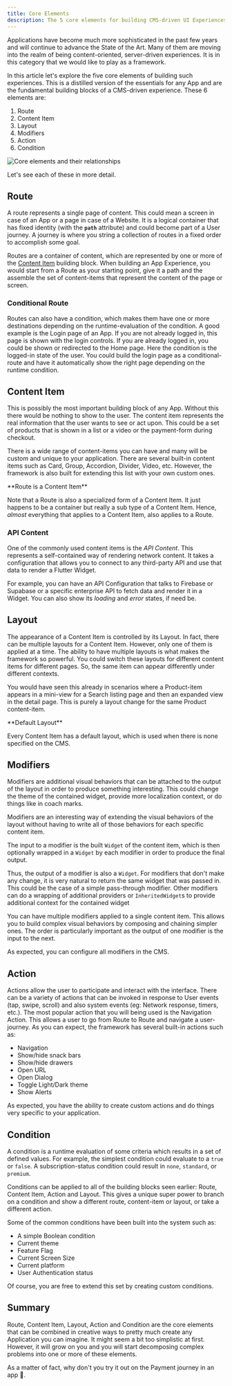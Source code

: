 ```yaml
---
title: Core Elements
description: The 5 core elements for building CMS-driven UI Experiences
---
```



Applications have become much more sophisticated in the past few years and will
continue to advance the State of the Art. Many of them are moving into the realm
of being content-oriented, server-driven experiences. It is in this category
that we would like to play as a framework.

In this article let's explore the five core elements of building such
experiences. This is a distilled version of the essentials for any App and are
the fundamental building blocks of a CMS-driven experience. These 6 elements
are:

1. Route
2. Content Item
3. Layout
4. Modifiers <Badge text="New" />
5. Action
6. Condition

![Core elements and their relationships](images/core-elements.png)

Let's see each of these in more detail.

## Route

A route represents a single page of content. This could mean a screen in case of
an App or a page in case of a Website. It is a logical container that has fixed
identity (with the **`path`** attribute) and could become part of a User
journey. A journey is where you string a collection of routes in a fixed order
to accomplish some goal.

Routes are a container of content, which are represented by one or more of the
[Content Item](#content-item) building block. When building an App Experience,
you would start from a Route as your starting point, give it a path and the
assemble the set of content-items that represent the content of the page or
screen.

### Conditional Route

Routes can also have a condition, which makes them have one or more destinations
depending on the runtime-evaluation of the condition. A good example is the
Login page of an App. If you are not already logged in, this page is shown with
the login controls. If you are already logged in, you could be shown or
redirected to the Home page. Here the condition is the logged-in state of the
user. You could build the login page as a conditional-route and have it
automatically show the right page depending on the runtime condition.

## Content Item

This is possibly the most important building block of any App. Without this
there would be nothing to show to the user. The content item represents the real
information that the user wants to see or act upon. This could be a set of
products that is shown in a list or a video or the payment-form during checkout.

There is a wide range of content-items you can have and many will be custom and
unique to your application. There are several built-in content items such as
Card, Group, Accordion, Divider, Video, etc. However, the framework is also
built for extending this list with your own custom ones.

<Aside>
 **Route is a Content Item**

Note that a Route is also a specialized form of a Content Item. It just happens
to be a container but really a sub type of a Content Item. Hence, _almost_
everything that applies to a Content Item, also applies to a Route.

</Aside>

### API Content

One of the commonly used content items is the _API Content_. This represents a
self-contained way of rendering network content. It takes a configuration that
allows you to connect to any third-party API and use that data to render a
Flutter Widget.

For example, you can have an API Configuration that talks to Firebase or
Supabase or a specific enterprise API to fetch data and render it in a Widget.
You can also show its _loading_ and _error_ states, if need be.

## Layout

The appearance of a Content Item is controlled by its Layout. In fact, there can
be multiple layouts for a Content Item. However, only one of them is applied at
a time. The ability to have multiple layouts is what makes the framework so
powerful. You could switch these layouts for different content items for
different pages. So, the same item can appear differently under different
contexts.

You would have seen this already in scenarios where a Product-item appears in a
mini-view for a Search listing page and then an expanded view in the detail
page. This is purely a layout change for the same Product content-item.

<Aside>
 **Default Layout**

Every Content Item has a default layout, which is used when there is none
specified on the CMS.

</Aside>

## Modifiers <sup><Badge text="New" /></sup>

Modifiers are additional visual behaviors that can be attached to the output of
the layout in order to produce something interesting. This could change the
theme of the contained widget, provide more localization context, or do things
like in coach marks.

Modifiers are an interesting way of extending the visual behaviors of the layout
without having to write all of those behaviors for each specific content item.

The input to a modifier is the built `Widget` of the content item, which is then
optionally wrapped in a `Widget` by each modifier in order to produce the final
output.

Thus, the output of a modifier is also a `Widget`. For modifiers that don't make
any change, it is very natural to return the same widget that was passed in.
This could be the case of a simple pass-through modifier. Other modifiers can do
a wrapping of additional providers or `InheritedWidget`s to provide additional
context for the contained widget

<Aside type="tip" title={'Modifiers are composable and chained'}>

You can have multiple modifiers applied to a single content item. This allows
you to build complex visual behaviors by composing and chaining simpler ones.
The order is particularly important as the output of one modifier is the input
to the next.

As expected, you can configure all modifiers in the CMS.

</Aside>

## Action

Actions allow the user to participate and interact with the interface. There can
be a variety of actions that can be invoked in response to User events (tap,
swipe, scroll) and also system events (eg: Network response, timers, etc.). The
most popular action that you will being used is the Navigation Action. This
allows a user to go from Route to Route and navigate a user-journey. As you can
expect, the framework has several built-in actions such as:

- Navigation
- Show/hide snack bars
- Show/hide drawers
- Open URL
- Open Dialog
- Toggle Light/Dark theme
- Show Alerts

As expected, you have the ability to create custom actions and do things very
specific to your application.

## Condition

A condition is a runtime evaluation of some criteria which results in a set of
defined values. For example, the simplest condition could evaluate to a `true`
or `false`. A subscription-status condition could result in `none`, `standard`,
or `premium`.

Conditions can be applied to all of the building blocks seen earlier: Route,
Content Item, Action and Layout. This gives a unique super power to branch on a
condition and show a different route, content-item or layout, or take a
different action.

Some of the common conditions have been built into the system such as:

- A simple Boolean condition
- Current theme
- Feature Flag
- Current Screen Size
- Current platform
- User Authentication status

Of course, you are free to extend this set by creating custom conditions.

## Summary

Route, Content Item, Layout, Action and Condition are the core elements that can
be combined in creative ways to pretty much create any Application you can
imagine. It might seem a bit too simplistic at first. However, it will grow on
you and you will start decomposing complex problems into one or more of these
elements.

As a matter of fact, why don't you try it out on the Payment journey in an app
:thinking:.

